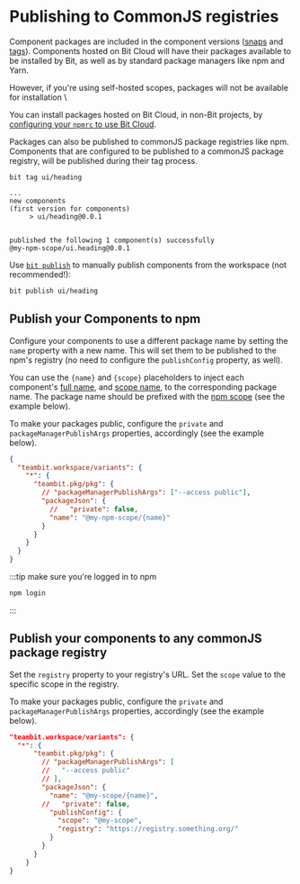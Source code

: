 # Publishing to CommonJS registries

Component packages are included in the component versions ([snaps](/components/snaps) and [tags](/components/tags)).
Components hosted on Bit Cloud will have their packages available to be installed by Bit, as well as by standard package managers like npm and Yarn.

However, if you're using self-hosted scopes, packages will not be available for installation \

You can install packages hosted on Bit Cloud, in non-Bit projects, by [configuring your `npmrc` to use Bit Cloud](/packages/npmrc).

Packages can also be published to commonJS package registries like npm. Components that are configured to be published to a commonJS package registry, will be published during their tag process.

```
bit tag ui/heading
```

```
...
new components
(first version for components)
     > ui/heading@0.0.1


published the following 1 component(s) successfully
@my-npm-scope/ui.heading@0.0.1
```

Use [`bit publish`](/reference/cli-reference#publish) to manually publish components from the workspace (not recommended!):

```bash
bit publish ui/heading
```

## Publish your Components to npm

Configure your components to use a different package name by setting the `name` property with a new name.
This will set them to be published to the npm's registry (no need to configure the `publishConfig` property, as well).

You can use the `{name}` and `{scope}` placeholders to inject each component's [full name](/components/component-id#component-full-name), and [scope name](/components/component-id#component-full-name), to the corresponding package name.
The package name should be prefixed with the [npm scope](https://docs.npmjs.com/cli/v7/using-npm/scope) (see the example below).

To make your packages public, configure the `private` and `packageManagerPublishArgs` properties, accordingly (see the example below).

```json
{
  "teambit.workspace/variants": {
    "*": {
      "teambit.pkg/pkg": {
        // "packageManagerPublishArgs": ["--access public"],
        "packageJson": {
          //   "private": false,
          "name": "@my-npm-scope/{name}"
        }
      }
    }
  }
}
```

:::tip make sure you're logged in to npm

```bash
npm login
```

:::

## Publish your components to any commonJS package registry

Set the `registry` property to your registry's URL. Set the `scope` value to the specific scope in the registry.

To make your packages public, configure the `private` and `packageManagerPublishArgs` properties, accordingly (see the example below).

```json {11-14} title=workspace.jsonc
"teambit.workspace/variants": {
  "*": {
      "teambit.pkg/pkg": {
        // "packageManagerPublishArgs": [
        //   "--access public"
        // ],
        "packageJson": {
          "name": "@my-scope/{name}",
        //   "private": false,
          "publishConfig": {
            "scope": "@my-scope",
            "registry": "https://registry.something.org/"
          }
        }
      }
    }
}
```
